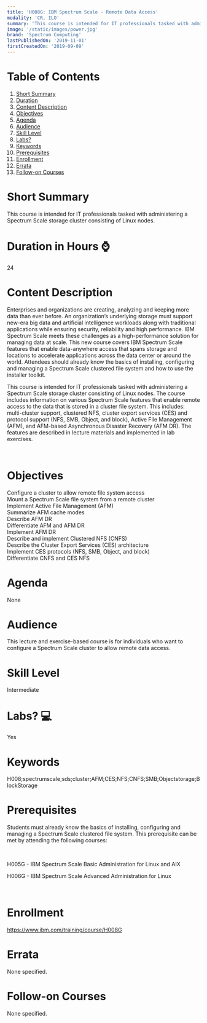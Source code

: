 ```yaml
---
title: 'H008G: IBM Spectrum Scale - Remote Data Access'
modality: 'CR, ILO'
summary: 'This course is intended for IT professionals tasked with administering a Spectrum Scale storage cluster consisting of Linux nodes.'
image: '/static/images/power.jpg'
brand: 'Spectrum Computing'
lastPublishedOn: '2019-11-01'
firstCreatedOn: '2019-09-09'
---
```

# Table of Contents
1.  [Short Summary](#short-summary)
2.  [Duration](#duration-in-hours-)
3.  [Content Description](#content-description)
4.  [Objectives](#objectives)
5.  [Agenda](#agenda)
6.  [Audience](#audience)
7.  [Skill Level](#skill-level)
8.  [Labs?](#labs-)
9.  [Keywords](#keywords)
10. [Prerequisites](#prerequisites)
11. [Enrollment](#enrollment)
12. [Errata](#errata)
13. [Follow-on Courses](#follow-on-courses)

# Short Summary
This course is intended for IT professionals tasked with administering a Spectrum Scale storage cluster consisting of Linux nodes.

# Duration in Hours ⌚
24

# Content Description
<p>Enterprises and organizations are creating, analyzing and keeping more data than ever before. An organization’s underlying storage must support new-era big data and artificial intelligence workloads along with traditional applications while ensuring security, reliability and high performance. IBM Spectrum Scale meets these challenges as a high-performance solution for managing data at scale. This new course covers IBM Spectrum Scale features that enable data-anywhere access that spans storage and locations to accelerate applications across the data center or around the world. Attendees should already know the basics of installing, configuring and managing a Spectrum Scale clustered file system and how to use the installer toolkit.</p><p>This course is intended for IT professionals tasked with administering a Spectrum Scale storage cluster consisting of Linux nodes. The course includes information on various Spectrum Scale features that enable remote access to the data that is stored in a cluster file system. This includes: multi-cluster support, clustered NFS, cluster export services (CES) and protocol support (NFS, SMB, Object, and block), Active File Management (AFM), and AFM-based Asynchronous Disaster Recovery (AFM DR). The features are described in lecture materials and implemented in lab exercises.</p><p>&nbsp;</p>

# Objectives
<p>Configure a cluster to allow remote file system access<br/>Mount a Spectrum Scale file system from a remote cluster<br/>Implement Active File Management (AFM)<br/>Summarize AFM cache modes<br/>Describe AFM DR<br/>Differentiate AFM and AFM DR<br/>Implement AFM DR<br/>Describe and implement Clustered NFS (CNFS)<br/>Describe the Cluster Export Services (CES) architecture<br/>Implement CES protocols (NFS, SMB, Object, and block)<br/>Differentiate CNFS and CES NFS</p>

# Agenda
None

# Audience
<p>This lecture and exercise-based course is for individuals who want to configure a Spectrum Scale cluster to allow remote data access.</p>

# Skill Level
Intermediate

# Labs? 💻
Yes

# Keywords
H008;spectrumscale;sds;cluster;AFM;CES;NFS;CNFS;SMB;Objectstorage;BlockStorage

# Prerequisites
<p>Students must already know the basics of installing, configuring and managing a Spectrum Scale clustered file system. This prerequisite can be met by attending the following courses:</p><p>&nbsp;</p><p>H005G - IBM Spectrum Scale Basic Administration for Linux and AIX</p><p>H006G - IBM Spectrum Scale Advanced Administration for Linux</p><p>&nbsp;</p>

# Enrollment
https://www.ibm.com/training/course/H008G

# Errata
None specified.

# Follow-on Courses
None specified.

